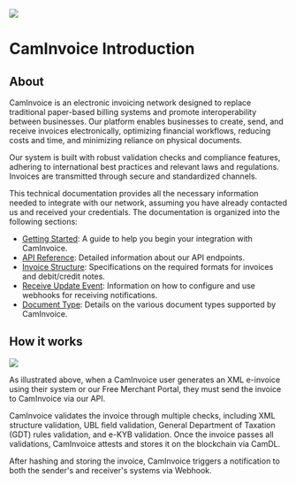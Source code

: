 ![](https://caminv-dev-bof.mef.gov.kh/image/logo.png)

# CamInvoice Introduction

## About

CamInvoice is an electronic invoicing network designed to replace traditional paper-based billing systems and promote interoperability between businesses. Our platform enables businesses to create, send, and receive invoices electronically, optimizing financial workflows, reducing costs and time, and minimizing reliance on physical documents.

Our system is built with robust validation checks and compliance features, adhering to international best practices and relevant laws and regulations. Invoices are transmitted through secure and standardized channels.

This technical documentation provides all the necessary information needed to integrate with our network, assuming you have already contacted us and received your credentials. The documentation is organized into the following sections:

- [Getting Started](./getting-started/overview): A guide to help you begin your integration with CamInvoice.
- [API Reference](./api-reference/authentication): Detailed information about our API endpoints.
- [Invoice Structure](./invoice-structure): Specifications on the required formats for invoices and debit/credit notes.
- [Receive Update Event](./receive-update-event): Information on how to configure and use webhooks for receiving notifications.
- [Document Type](./data-type/document-type): Details on the various document types supported by CamInvoice.

## How it works

![](./workflow.png)

As illustrated above, when a CamInvoice user generates an XML e-invoice using their system or our Free Merchant Portal, they must send the invoice to CamInvoice via our API.

CamInvoice validates the invoice through multiple checks, including XML structure validation, UBL field validation, General Department of Taxation (GDT) rules validation, and e-KYB validation. Once the invoice passes all validations, CamInvoice attests and stores it on the blockchain via CamDL.

After hashing and storing the invoice, CamInvoice triggers a notification to both the sender's and receiver's systems via Webhook.





